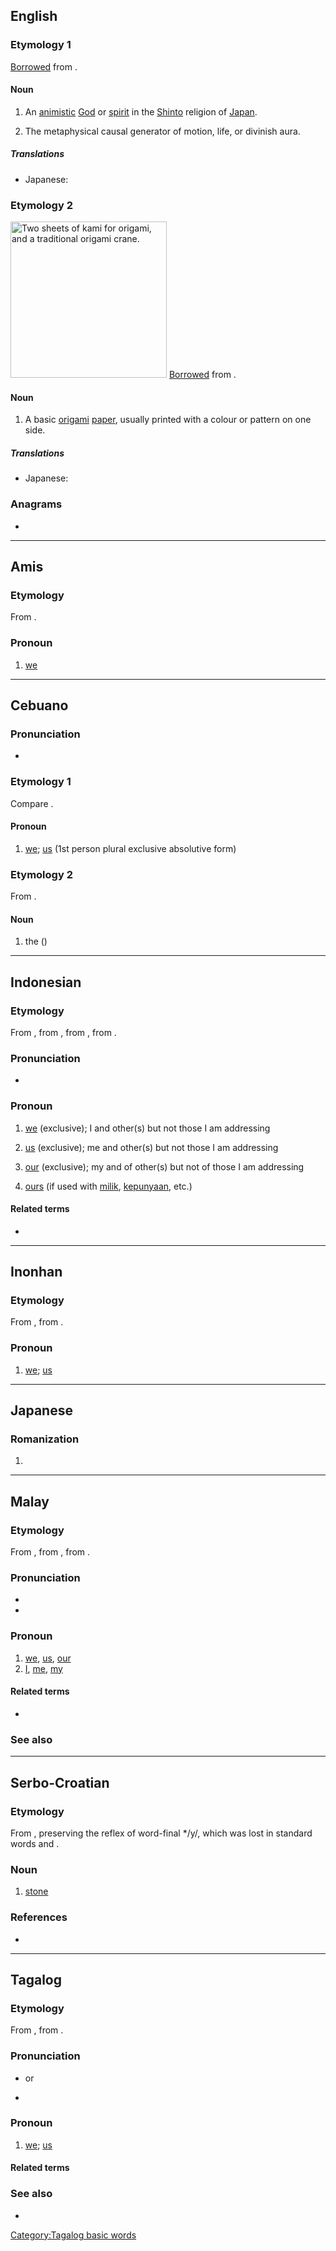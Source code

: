 {{also|Kami|kāmi|kāmī}}
==English==
{{wikipedia}}

===Etymology 1===
[[Appendix:Glossary#loanword|Borrowed]] from {{bor|en|ja|神||tr=kami|god, spirit, deity}}.

====Noun====
{{en-noun|kami}}

# {{lb|en|religion|[[Shinto]]}} An [[animistic]] [[God]] or [[spirit]] in the [[Shinto]] religion of [[Japan]].
# {{lb|en|philosophy}} The metaphysical causal generator of motion, life, or divinish aura.

=====Translations=====
{{trans-top|a god or spirit in the Shinto religion of Japan}}
* Japanese: {{t+|ja|神|tr=kami}}
{{trans-mid}}
{{trans-bottom}}

===Etymology 2===
{{wp|origami paper}}
[[File:Orizuru.jpg|thumb|250px|Two sheets of '''kami''' for [[origami]], and a traditional origami [[crane]].]]
[[Appendix:Glossary#loanword|Borrowed]] from {{bor|en|ja|紙||tr=kami|paper}}.

====Noun====
{{en-noun|kami}}

# {{lb|en|papercraft}} A basic [[origami]] [[paper]], usually printed with a colour or pattern on one side.

=====Translations=====
{{trans-top|origami paper}}
* Japanese: {{t+|ja|紙|tr=kami}}
{{trans-mid}}
{{trans-bottom}}

===Anagrams===
* {{anagrams|en|Mika|maki}}

----

==Amis==

===Etymology===
From {{inh|ami|map-pro|*kami}}.

===Pronoun===
{{head|ami|pronoun}}

# [[we]] {{n-g|(exclusive of the person spoken to)}}

----

==Cebuano==

===Pronunciation===
* {{hyph|ka|mi|lang=ceb}}

===Etymology 1===
Compare {{m|war|kami}}.

====Pronoun====
{{head|ceb|pronoun}}

# [[we]]; [[us]] (1st person plural exclusive absolutive form)

===Etymology 2===
From {{der|ceb|bgi|kami}}.

====Noun====
{{head|ceb|noun}}

# the {{vern|Indonesian cinnamon}} ({{taxlink|Cinnamomum burmanni|species|ver=181014}})

{{C|ceb|Laurel family plants|Trees}}

----

==Indonesian==

===Etymology===
From {{inh|id|ms|kami}}, from {{inh|id|poz-mly-pro|*kami}}, from {{inh|id|poz-pro|*kami}}, from {{inh|id|map-pro|*kami}}.

===Pronunciation===
* {{IPA|/kami/|lang=id}}

===Pronoun===
{{head|id|pronoun}}

# [[we]] (exclusive); I and other(s) but not those I am addressing
#: {{ux|id|'''Kami''' sudah pergi ke pasar.|inline=1|'''We''' have been to the market.}}
# [[us]] (exclusive); me and other(s) but not those I am addressing
#: {{ux|id|Ibu: "Kamu sekalian sudah di mandi?"<br>Anak-anak: "'''Kami'''?"|Mother: "Have you all bathed yet?"<br>Children: "'''Us'''?"}}
# [[our]] (exclusive); my and of other(s) but not of those I am addressing
#: {{ux|id|Adalah cicak besar di dinding kamar hotel '''kami''': tolong bantu di ambil.|inline=1|There is a big gecko in '''our''' hotel room: please help have it removed.}}
# [[ours]] (if used with [[milik]], [[punya|kepunyaan]], etc.)
#: {{ux|id|Hak Milik tanah bangsa Indonesia hanya untuk '''kami''' sekalian.|inline=1|It is only we [Indonesians] who have the right to own this Indonesian land.}}

====Related terms====
* {{l|id|kita}}

----

==Inonhan==

===Etymology===
From {{inh|loc|poz-pro|*kami}}, from {{inh|loc|map-pro|*kami}}.

===Pronoun===
{{head|loc|pronoun}}

# [[we]]; [[us]] {{n-g|(exclusive of the person spoken to)}}

----

==Japanese==

===Romanization===
{{ja-romaji}}

# {{ja-romanization of|かみ}}

----

==Malay==

===Etymology===
From {{inh|ms|poz-mly-pro|*kami}}, from {{inh|ms|poz-pro|*kami}}, from {{inh|ms|map-pro|*kami}}.

===Pronunciation===
* {{IPA|/kami/|lang=ms}}
* {{rhymes|ami|mi|i|lang=ms}}

===Pronoun===
{{head|ms|pronoun}}

# [[we]], [[us]], [[our]] {{qualifier|exclusive}}
# [[I]], [[me]], [[my]]

====Related terms====
* {{l|ms|kita|pos=inclusive}}

===See also===
{{ms-personal pronouns}}

----

==Serbo-Croatian==

===Etymology===
From {{inh|sh|sla-pro|*kamy}}, preserving the reflex of word-final */y/, which was lost in standard words {{m|sh|kȃm}} and {{m|sh|kȁmēn}}.

===Noun===
{{sh-noun|g=m}}

# {{lb|sh|regional|obsolete}} [[stone]]

===References===
* {{R:sh:Skok1971|vol=2|page=26}}

----

==Tagalog==

===Etymology===
From {{inh|tl|poz-pro|*kami}}, from {{inh|tl|map-pro|*kami}}.

===Pronunciation===
* {{IPA|/kaˈmɪ/|lang=tl}} or {{IPA|/kaˈmɛ/|lang=tl}} {{qualifier|colloquial}}
* {{audio|Tl-PH-kami.ogg|Audio|lang=tl}}

===Pronoun===
{{head|tl|pronoun}}

# [[we]]; [[us]] {{n-g|(exclusive of the person spoken to)}}
#: {{ux|tl|Nagtatrabaho '''kami''' sa isang kumpanya. Ikaw?|'''We''' work at a company. You?}}

====Related terms====
{{tl-personal pronouns}}

===See also===
* {{l|tl|tayo}}

[[Category:Tagalog basic words]]